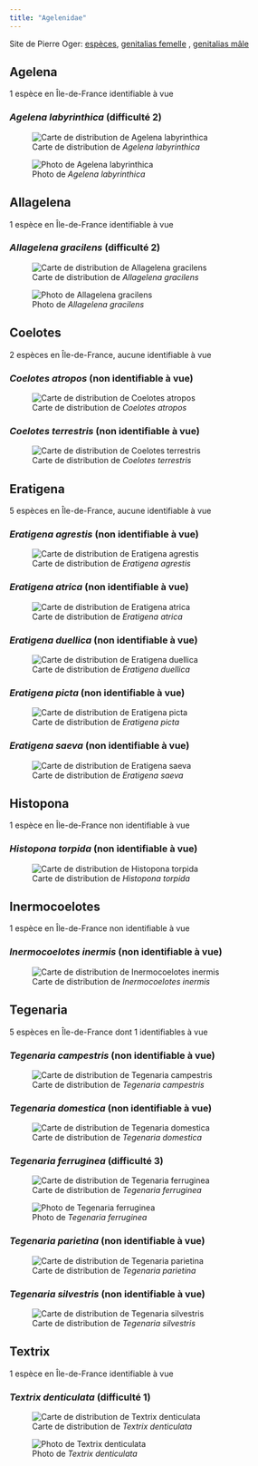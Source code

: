 ```yaml
---
title: "Agelenidae"
---
```


Site de Pierre Oger: [espèces](https://arachno.piwigo.com/index?/category/37-agelenidae), [genitalias femelle](https://arachno.piwigo.com/index?/tags/1440-_agelenidae_f) , [genitalias mâle](https://arachno.piwigo.com/index?/tags/1439-_agelenidae_m)



## Agelena

1 espèce en Île-de-France identifiable à vue



### *Agelena labyrinthica* (difficulté 2)

![Carte de distribution de *Agelena labyrinthica*](https://asfra.fr/Site/User_pages/Atlas/LR_ASFRA_Agelenidae_Agelena%20labyrinthica_2022-03-10.jpeg)

![Photo de *Agelena labyrinthica*](chemin/vers/photo.jpg)



## Allagelena

1 espèce en Île-de-France identifiable à vue



### *Allagelena gracilens* (difficulté 2)

![Carte de distribution de *Allagelena gracilens*](https://asfra.fr/Site/User_pages/Atlas/LR_ASFRA_Agelenidae_Allagelena%20gracilens_2022-03-10.jpeg)

![Photo de *Allagelena gracilens*](chemin/vers/photo.jpg)



## Coelotes

2 espèces en Île-de-France, aucune identifiable à vue



### *Coelotes atropos* (non identifiable à vue)

![Carte de distribution de *Coelotes atropos*](https://asfra.fr/Site/User_pages/Atlas/LR_ASFRA_Agelenidae_Coelotes%20atropos_2022-03-10.jpeg)





### *Coelotes terrestris* (non identifiable à vue)

![Carte de distribution de *Coelotes terrestris*](https://asfra.fr/Site/User_pages/Atlas/LR_ASFRA_Agelenidae_Coelotes%20terrestris_2022-03-10.jpeg)





## Eratigena

5 espèces en Île-de-France, aucune identifiable à vue



### *Eratigena agrestis* (non identifiable à vue)

![Carte de distribution de *Eratigena agrestis*](https://asfra.fr/Site/User_pages/Atlas/LR_ASFRA_Agelenidae_Eratigena%20agrestis_2022-03-10.jpeg)





### *Eratigena atrica* (non identifiable à vue)

![Carte de distribution de *Eratigena atrica*](https://asfra.fr/Site/User_pages/Atlas/LR_ASFRA_Agelenidae_Eratigena%20atrica_2022-03-10.jpeg)





### *Eratigena duellica* (non identifiable à vue)

![Carte de distribution de *Eratigena duellica*](https://asfra.fr/Site/User_pages/Atlas/LR_ASFRA_Agelenidae_Eratigena%20duellica_2022-03-10.jpeg)





### *Eratigena picta* (non identifiable à vue)

![Carte de distribution de *Eratigena picta*](https://asfra.fr/Site/User_pages/Atlas/LR_ASFRA_Agelenidae_Eratigena%20picta_2022-03-10.jpeg)





### *Eratigena saeva* (non identifiable à vue)

![Carte de distribution de *Eratigena saeva*](https://asfra.fr/Site/User_pages/Atlas/LR_ASFRA_Agelenidae_Eratigena%20saeva_2022-03-10.jpeg)





## Histopona

1 espèce en Île-de-France non identifiable à vue



### *Histopona torpida* (non identifiable à vue)

![Carte de distribution de *Histopona torpida*](https://asfra.fr/Site/User_pages/Atlas/LR_ASFRA_Agelenidae_Histopona%20torpida_2022-03-10.jpeg)





## Inermocoelotes

1 espèce en Île-de-France non identifiable à vue



### *Inermocoelotes inermis* (non identifiable à vue)

![Carte de distribution de *Inermocoelotes inermis*](https://asfra.fr/Site/User_pages/Atlas/LR_ASFRA_Agelenidae_Inermocoelotes%20inermis_2022-03-10.jpeg)





## Tegenaria

5 espèces en Île-de-France dont 1 identifiables à vue



### *Tegenaria campestris* (non identifiable à vue)

![Carte de distribution de *Tegenaria campestris*](https://asfra.fr/Site/User_pages/Atlas/LR_ASFRA_Agelenidae_Tegenaria%20campestris_2022-03-10.jpeg)





### *Tegenaria domestica* (non identifiable à vue)

![Carte de distribution de *Tegenaria domestica*](https://asfra.fr/Site/User_pages/Atlas/LR_ASFRA_Agelenidae_Tegenaria%20domestica_2022-03-10.jpeg)





### *Tegenaria ferruginea* (difficulté 3)

![Carte de distribution de *Tegenaria ferruginea*](https://asfra.fr/Site/User_pages/Atlas/LR_ASFRA_Agelenidae_Tegenaria%20ferruginea_2022-03-10.jpeg)

![Photo de *Tegenaria ferruginea*](chemin/vers/photo.jpg)



### *Tegenaria parietina* (non identifiable à vue)

![Carte de distribution de *Tegenaria parietina*](https://asfra.fr/Site/User_pages/Atlas/LR_ASFRA_Agelenidae_Tegenaria%20parietina_2022-03-10.jpeg)





### *Tegenaria silvestris* (non identifiable à vue)

![Carte de distribution de *Tegenaria silvestris*](https://asfra.fr/Site/User_pages/Atlas/LR_ASFRA_Agelenidae_Tegenaria%20silvestris_2022-03-10.jpeg)





## Textrix

1 espèce en Île-de-France identifiable à vue



### *Textrix denticulata* (difficulté 1)

![Carte de distribution de *Textrix denticulata*](https://asfra.fr/Site/User_pages/Atlas/LR_ASFRA_Agelenidae_Textrix%20denticulata_2022-03-10.jpeg)

![Photo de *Textrix denticulata*](chemin/vers/photo.jpg)



